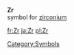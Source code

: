 '''Zr'''<br>{{chemistry}} symbol for [[zirconium]]
[[Category:Symbols]]

[[fr:Zr]]
[[ja:Zr]]
[[pl:Zr]]